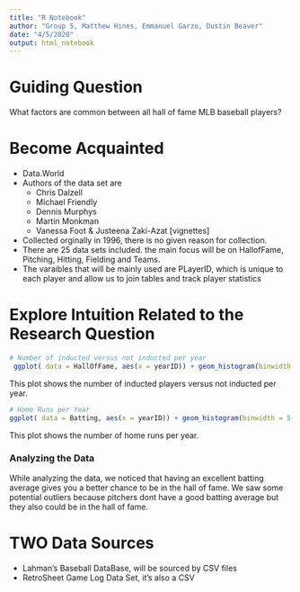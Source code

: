 ```yaml
---
title: "R Notebook"
author: "Group 5, Matthew Hines, Emmanuel Garzo, Dustin Beaver"
date: "4/5/2020"
output: html_notebook
---
```


# Guiding Question

What factors are common between all hall of fame MLB baseball players?
  
# Become Acquainted

* Data.World
* Authors of the data set are 
    * Chris Dalzell
    * Michael Friendly
    * Dennis Murphys
    * Martin Monkman
    * Vanessa Foot & Justeena Zaki-Azat [vignettes]
* Collected orginally in 1996, there is no given reason for collection.
* There are 25 data sets included. the main focus will be on HallofFame, Pitching, Hitting, Fielding and Teams.
* The varaibles that will be mainly used are PLayerID, which is unique to each player and allow us to join tables and track player statistics 

# Explore Intuition Related to the Research Question 
```r
# Number of inducted versus not inducted per year
 ggplot( data = HallOfFame, aes(x = yearID)) + geom_histogram(binwidth = 3.3) + facet_wrap(~inducted, ncol = 4) + labs(title = "") 
```
This plot shows the number of inducted players versus not inducted per year.

```r
# Home Runs per Year
ggplot( data = Batting, aes(x = yearID)) + geom_histogram(binwidth = 5.9) + labs(title = "") 
```
This plot shows the number of home runs per year. 

### Analyzing the Data
While analyzing the data, we noticed that having an excellent batting average gives you a better chance to be in the hall of fame.
We saw some potential outliers because pitchers dont have a good batting average but they also could be in the hall of fame.

# TWO Data Sources

* Lahman's Baseball DataBase, will be sourced by CSV files
* RetroSheet Game Log Data Set, it's also a CSV 
